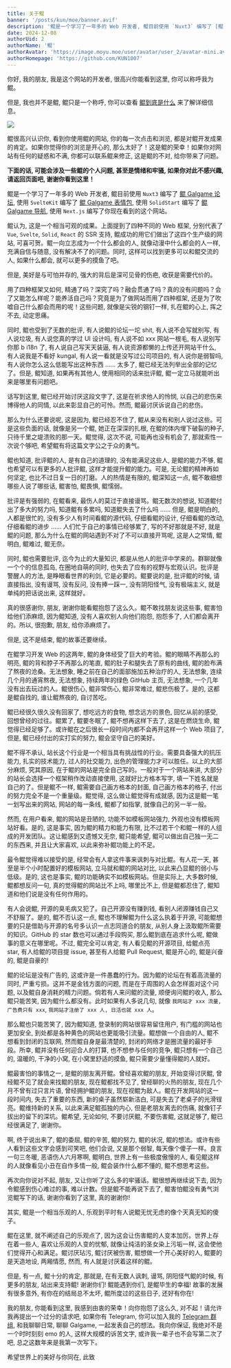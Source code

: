 ```yaml
---
title: 关于鲲
banner: '/posts/kun/moe/banner.avif'
description: '鲲是一个学习了一年多的 Web 开发者, 鲲目前使用 `Nuxt3` 编写了 [鲲 Galgame 论坛](https://www.kungal.com/zh-cn), 使用 `SvelteKit` 编写了 [鲲 Galgame 表情包](https://sticker.kungal.com), 使用 `SolidStart` 编写了 [鲲 Galgame 导航](https://nav.kungal.org), 使用 `Next.js` 编写了 [鲲 Galgame 补丁](https://www.moyu.moe)。'
date: 2024-12-08
authorUid: 2
authorName: '鲲'
authorAvatar: 'https://image.moyu.moe/user/avatar/user_2/avatar-mini.avif'
authorHomepage: 'https://github.com/KUN1007'
---
```


你好, 我的朋友, 我是这个网站的开发者, 很高兴你能看到这里, 你可以称呼我为鲲。

但是, 我也并不是鲲, 鲲只是一个称呼, 你可以查看 [鲲到底是什么](https://www.kungal.com/zh-cn/topic/1321) 来了解详细信息。

<img src="/posts/kun/moe/kun.webp" />

鲲很高兴认识你, 看到你使用鲲的网站, 你的每一次点击和浏览, 都是对鲲开发成果的肯定。如果你觉得你的浏览是开心的, 那么太好了！这是鲲的荣幸！如果你对网站有任何的疑惑和不满, 你都可以联系鲲来修正, 这是鲲的不对, 给你带来了问题。

**下面的话, 可能会涉及一些鲲的个人问题, 甚至是情绪和牢骚, 如果你对此不感兴趣, 请返回页面吧, 谢谢你看到这里！**

鲲是一个学习了一年多的 Web 开发者, 鲲目前使用 `Nuxt3` 编写了 [鲲 Galgame 论坛](https://www.kungal.com/zh-cn), 使用 `SvelteKit` 编写了 [鲲 Galgame 表情包](https://sticker.kungal.com), 使用 `SolidStart` 编写了 [鲲 Galgame 导航](https://nav.kungal.org), 使用 `Next.js` 编写了你现在看到的这个网站。

鲲认为, 这是一个相当可观的成果。上面提到了四种不同的 Web 框架, 分别代表了 `Vue`, `Svelte`, `Solid`, `React` 的 SSR 支持, 鲲成功的用它们做出了这四个生产级的网站, 可喜可贺。鲲一向立志成为一个什么都会的人, 就像动漫中什么都会的人一样, 充满自信与随意, 没有解决不了的问题。同时, 这样可以找到更多可以和鲲交流的人, 如果什么都会, 就可以更多的摸鱼了吧。

但是, 美好是与可怕并存的, 强大的背后是深可见骨的伤疤, 收获是需要代价的。

用了四种框架又如何, 精通了吗？深究了吗？融会贯通了吗？真的没有问题吗？会了又能怎么样呢？能养活自己吗？究竟是为了做网站而用了四种框架, 还是为了吹嘘自己什么都会而用的呢！这些问题, 就像是尖锐的钢钉一样, 扎在鲲的心上, 挥之不去, 动定思痛。

同时, 鲲也受到了无数的批评, 有人说鲲的论坛一坨 shit, 有人说不会写就别写, 有人说垃圾, 有人说您真的学过 UI 设计吗, 有人说不如 xxx 网站一根毛, 有人说别写你那 b i18n 了, 有人说自己写天天装逼, 有人说资源都懒的上传还开网站干什么, 有人说我是不看好 kungal, 有人说一看就是没写过公司项目的, 有人说你是弱智吗, 有人说你怎么这么低能写出这种东西 ...... 太多了, 鲲已经无法列举出全部的记忆了。但是, 鲲知道, 如果再有其他人, 使用相同的话来批评鲲, 鲲一定立马就能听出来是哪里有问题吧。

话写到这里, 鲲已经开始讨厌这段文字了, 这是在祈求他人的怜悯, 以自己的悲伤来博得他人的同情, 以此来彰显自己的可怜。然而, 鲲最讨厌诉说自己的悲伤。

那么为什么还要说呢, 这是因为, 鲲已经忍不住了, 鲲从来没有和别人说过这些。可是这些负面的话, 就像是另一个鲲, 她正在深深的扎根, 在鲲的体内埋下破裂的种子, 只待千里之堤溃败的那一天。鲲觉得, 这次不说, 可能再也没有机会了, 那就索性一次说个够吧, 希望鲲有将这篇文字公之于众的勇气。

鲲也知道, 批评鲲的人, 是有自己的道理的, 没有能满足这些人, 是鲲的能力不够, 鲲也希望可以有更多的人批评鲲, 这样才能提升鲲的能力。可是, 无论鲲的精神再如何坚定, 也比不过日复一日的打磨。人的热情是有限的, 鲲深知这一点, 鲲不敢细想哪些人说了哪些话, 鲲害怕, 鲲畏惧, 鲲懦弱。

批评是有强弱的, 在鲲看来, 最伤人的莫过于直接谩骂。鲲无数次的想说, 知道鲲付出了多大的努力吗, 知道鲲有多累吗, 知道鲲失去了什么吗 ...... 但是, 鲲是明白的, 人都是很忙的, 没有多少人有时间看鲲的源代码, 仔细看鲲的设计, 仔细看鲲的改动, 仔细看鲲的进步 ...... 人们忙于自己的事情已经够累了, 写的不好那就是不好, 就是鲲的问题, 那么为什么在鲲的网站遇到不对了不可以直接开骂呢, 这是人之常情, 鲲明白, 鲲难过, 鲲无奈。

同时, 鲲也需要批评, 迄今为止的大量知识, 都是从他人的批评中学来的。群聊就像一个个的信息孤岛, 在圈地自萌的同时, 也失去了应有的视野与宏观认识。批评是警醒人的方法, 是睁眼看世界的利剑, 它是必要的。鲲要说的是, 批评鲲的时候, 请直接指出, 没有谩骂, 没有反问, 没有捧一踩一, 没有阴阳怪气, 没有极端主义, 就是单纯的把话说出来, 这样就好。

真的很感谢你, 朋友, 谢谢你能看鲲抱怨了这么久。鲲不敢找朋友说这些事, 鲲害怕给他们添麻烦, 因为鲲知道, 没有人喜欢别人向他们抱怨, 抱怨多了, 人们都会离开的。所以, 很抱歉, 朋友, 给你添麻烦了。

但是, 这不是结束, 鲲的故事还要继续。

在鲲学习开发 Web 的这两年, 鲲的身体经受了巨大的考验。鲲的眼睛不再那么的明亮, 鲲的背和脖子不再那么的笔直, 鲲的肚子和腿失去了原有的曲线, 鲲的脸布满了熬夜的沧桑。无法想象, 睡之前在自己的面部施加五种治疗的人, 无法想象, 连续几个月的通宵熬夜, 无法想象, 持续两年的绿色 GitHub 主页, 无法想象, 一个几年没有出去玩过的人。鲲很伤心, 鲲非常伤心, 鲲非常难过, 鲲悲伤极了。是的, 这都是鲲自找的, 谁让鲲熬夜的, 自讨苦吃。

鲲已经很久很久没有回家了, 想吃远方的食物, 想念远方的景色, 回忆从前的感受, 回想曾经的过往。鲲累了, 鲲要冬眠了, 鲲不想再这样下去了, 这是在燃烧生命, 鲲觉得已经足够了。或许鲲在之后很长一段时间内都不会再开这样一个 Web 项目了, 但是, 鲲已经付出的实打实的努力, 鲲会坚守自己的美好。

鲲不得不承认, 站长这个行业是一个相当具有挑战性的行业。需要具备强大的抗压能力, 扎实的技术能力, 过人的社交能力, 出色的管理能力才可以胜任。以上的大部分麻烦, 究其原因, 在于鲲的网站是完全自己写的。一般对于一个网站来讲, 大部分的站长会选择一个框架稍作改动直接使用, 这就好比方格本写字, 填一下姓名就是自己的了。但是鲲不一样, 鲲需要自己画方格本的封面, 自己画方格本的格子, 付出的努力完全不是一个重量级。鲲觉得, 这么做让鲲觉得有成就感, 因为这是鲲一笔一划写出来的网站, 网站的每一条线, 鲲都了如指掌, 就像自己的另一半一般。

然而, 在用户看来, 鲲的网站是丑陋的, 功能不如模板网站强力, 外观也没有模板网站好看。是的, 这是事实, 因为鲲的精力和能力有限, 比不过若干个和鲲一样的人组成的开发团队。这让鲲感到又遗憾又无奈, 鲲只能希望, 鲲可以做出自己独一无二的东西来, 并且让大家喜欢, 以此来弥补鲲功能上的不足。

最令鲲觉得难以接受的是, 经常会有人拿这件事来讽刺与对比鲲。有人花一天, 甚至是半个小时配置好的模板网站, 立马就和鲲的网站对比, 以此来凸显鲲的弱小与低级。是的, 这也是事实, 鲲的功能确实不如模板网站。但是实际上, 大多数时候, 鲲都想反问一句, 真的觉得鲲的网站比不上吗, 哪里比不上, 但是鲲都忍住了, 鲲知道和他们说是没有任何作用的。

有人会说鲲, 开源的臭毛病又犯了。自己开源没有赚到钱, 看别人闭源赚钱自己又不舒服了。是的, 鲲不否认这一点, 鲲也不理解鲲为什么这么执着于开源, 可能鲲想要的只是借助与开源的名号多认识一点志同道合的朋友, 从别人身上汲取鲲所需要的知识。GitHub 的 star 数也可以通过手段购买, 那么鲲到底在追求什么呢, 鲲做事的意义在哪里呢。不过, 鲲完全可以肯定, 有人看见鲲的开源项目, 给鲲点亮 star, 有人给鲲的项目提 issue, 甚至有人给鲲 Pull Request, 鲲是开心的, 鲲是兴奋的, 鲲是自豪的!

鲲的论坛是没有广告的, 这或许是一件愚蠢的行为。因为鲲的论坛在有着高流量的同时, 严重亏损。这并不是金钱方面的问题, 而是在于周围的人会怎样面对这个问题, 以及鲲自身消耗的精力问题。倘若有人来问鲲的流量, 顺便询问鲲的收入, 那么鲲只能苦笑, 因为鲲什么都没有。此时如果有人多说几句, 就像 `我网站才 xxx 流量, 广告费只有 xxx`, `我网站才注册了 xxx 人, 日活也就 xxx 人`。

那么鲲也只能苦笑了, 因为鲲知道, 登录制的网站很容易留住用户, 有门槛的网站也更加安全, 到处都是各种黄色的网站也更能吸引流量。鲲想做一个自由的人, 鲲不想看到封闭的互联网, 然而鲲自身是最清楚的, 封闭的网络才是圈流量的最好手段。所幸, 鲲并没有任何迎合人的打算, 也不想参与任何的竞争, 鲲只想有一个自己的, 温暖的, 干净的小窝, 在小窝里舒适的摸鱼, 鲲只需要少量懂得鲲的人就好。

鲲最害怕的事情之一, 是鲲的朋友离开鲲。曾经喜欢鲲的朋友, 开始变得讨厌鲲, 曾经鲲不见了就会来找鲲的朋友, 现在鲲都找不见了, 曾经聊的火热的朋友, 现在几个月不曾有过只言片语, 曾经拥护鲲的朋友, 现在视鲲为敌人。鲲在开发网站的这一段时间内, 失去了重要的东西, 新的桌子虽然崭新洁白, 可是失去了老桌子的光滑锃亮。鲲维持新的关系, 以此来满足鲲孤独的内心, 但是老朋友离去的伤痛, 就像钉子拔出的留下的深坑。鲲希望, 无论如何, 不要讨厌鲲, 不要伤害鲲, 这就足够了, 鲲已经很满足了, 谢谢你。

啊, 终于说出来了, 鲲的委屈, 鲲的辛苦, 鲲的努力, 鲲的状况, 鲲的想法。或许有些人看到这些文字会感到可笑吧, 他们会说, 又是那个弱智, 每天像个傻子一样。良言一句三冬暖, 恶语伤人六月寒啊, 鲲明白, 世界上有一些极度傲慢的人, 看见鲲这样的人就像看见小丑在自作多情一般, 鲲会装作什么都不懂的, 鲲不想思考这些。

再次向你说对不起, 朋友, 又让你听了这么多的牢骚话。鲲很想再继续说下去, 因为令鲲感到伤心难过的事, 难以计数。但是鲲不能再说下去了, 鲲害怕鲲没有勇气浏览鲲写下的话, 谢谢你看到了这里, 真的谢谢你!

其实, 鲲是一个相当乐观的人, 乐观到平时有人说鲲无忧无虑的像个天真无知的傻子。

鲲在这里, 就不阐述自己的乐观点了, 因为这会让伤害鲲的人变本加厉。世界上存在着一些人, 喜欢让乐观的人变的忧郁, 就像让纯洁的圣女染上污垢一样, 这会使他们觉得开心和满足。鲲讨厌玷污, 鲲讨厌被伤害, 鲲想做一个开心美好的人, 鲲要的是天造地设, 两厢情愿, 然而, 有人就是讨厌着这样的鲲。

但是, 有一点, 鲲十分的肯定, 那就是, 在有无数人讽刺, 谩骂, 阴阳怪气鲲的时候, 有更多的朋友, 站出来支持鲲! 谢谢你们! 鲲能遇到你们, 是鲲毕生的幸福! 故事的发展有很多意外, 有你在的结局总不太坏, 鲲所度过的这些日子, 还好有你在!

我的朋友, 你能看到这里, 我感到由衷的荣幸！向你抱怨了这么久, 对不起！请允许我再提出一个过分的请求吧, 如果你有 Telegram, 你可以加入我的 [Telegram 群组](https://t.me/kungalgame), 和我聊聊日常, 聊聊 Galgame, 一起发表自己的想法。我向你保证, 我绝对不是一个时时刻刻 emo 的人, 这样大规模的诉苦文字, 或许我一辈子也不会写第二次了吧, 总之这数年来是我第一次写下。

希望世界上的美好与你同在, 此致

